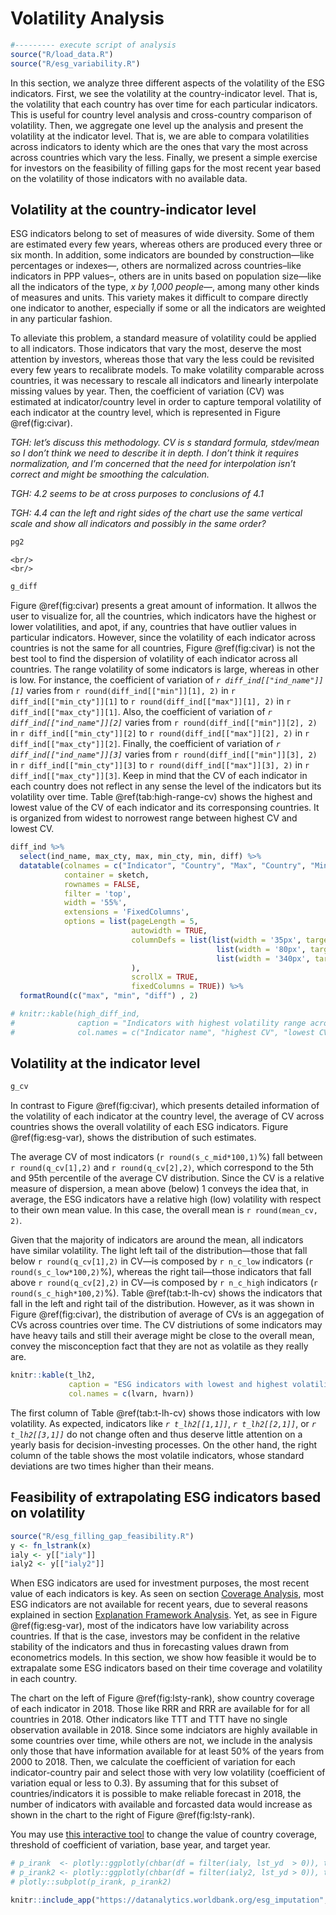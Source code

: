 # Volatility Analysis {#volatility}

```r
#--------- execute script of analysis
source("R/load_data.R")
source("R/esg_variability.R")
```

In this section, we analyze three different aspects of the volatility of the ESG indicators. First, we see the volatility at the country-indicator level. That is, the volatility that each country has over time for each particular indicators. This is useful for country level analysis and cross-country comparison of volatility. Then, we aggregate one level up the analysis and present the volatility at the indicator level. That is, we are able to compara volatilities across indicators to identy which are the ones that vary the most across across countries which vary the less. Finally, we present a simple exercise for investors on the feasibility of filling gaps for the most recent year based on the volatility of  those indicators with no available data. 

## Volatility at the country-indicator level

ESG indicators belong to set of measures of wide diversity. Some of them are estimated every few years, whereas others are produced every three or six month. In addition, some indicators are bounded by construction---like percentages or indexes---, others are normalized across countries--like indicators in PPP values--, others are in units based on population size---like all the indicators of the type, *x by 1,000 people*---, among many other kinds of measures and units. This variety makes it difficult to compare directly one indicator to another, especially if some or all the indicators are weighted in any particular fashion. 

To alleviate this problem, a standard measure of volatility could be applied to all indicators. Those indicators that vary the most, deserve the most attention by investors, whereas those that vary the less could be revisited every few years to recalibrate models.  To make volatility comparable across countries, it was necessary to rescale all indicators and linearly interpolate missing values by year. Then, the coefficient of variation (CV) was estimated at indicator/country level in order to capture  temporal volatility of each indicator at the country level, which is represented in Figure \@ref(fig:civar). 

*TGH: let's discuss this methodology. CV is s standard formula, stdev/mean so I don't think we need to describe it in depth. I don't think
it requires normalization, and I'm concerned that the need for interpolation isn't correct and might be smoothing the calculation.*

*TGH: 4.2 seems to be at cross purposes to conclusions of 4.1*

*TGH: 4.4 can the left and right sides of the chart use the same vertical scale and show all indicators and possibly in the same order?*

```r
pg2
```

```marginfigure
<br/>
<br/>
```

```r
g_diff
```

Figure \@ref(fig:civar) presents a great amount of information. It allwos the user to visualize for, all the countries, which indicators have the highest or lower volatilities, and apot, if any, countries that have outlier values in particular indicators. However, since the volatility of each indicator across countries is not the same for all countries, Figure \@ref(fig:civar) is not the best tool to find the dispersion of volatility of each indicator across all countries. The range volatility of some indicators is large, whereas in other is low. For instance, the coefficient of variation of _`r diff_ind[["ind_name"]][1]`_ varies from `r round(diff_ind[["min"]][1], 2)` in `r diff_ind[["min_cty"]][1]` to `r round(diff_ind[["max"]][1], 2)` in `r diff_ind[["max_cty"]][1]`. Also, the coefficient of variation of _`r diff_ind[["ind_name"]][2]`_ varies from `r round(diff_ind[["min"]][2], 2)` in `r diff_ind[["min_cty"]][2]` to `r round(diff_ind[["max"]][2], 2)` in `r diff_ind[["max_cty"]][2]`. Finally, the coefficient of variation of _`r diff_ind[["ind_name"]][3]`_ varies from `r round(diff_ind[["min"]][3], 2)` in `r diff_ind[["min_cty"]][3]` to `r round(diff_ind[["max"]][3], 2)` in `r diff_ind[["max_cty"]][3]`. Keep in mind that the CV of each indicator in each country does not reflect in any sense the level of the indicators but its volatility over time. Table \@ref(tab:high-range-cv) shows the highest and lowest value of the CV of each indicator and its corresponsing countries. It is organized from widest to norrowest range between highest CV and lowest CV. 


```r

diff_ind %>%
  select(ind_name, max_cty, max, min_cty, min, diff) %>%
  datatable(colnames = c("Indicator", "Country", "Max", "Country", "Min", "Diff"),
            container = sketch,
            rownames = FALSE,
            filter = 'top', 
            width = '55%', 
            extensions = 'FixedColumns',
            options = list(pageLength = 5,
                           autowidth = TRUE,
                           columnDefs = list(list(width = '35px', targets = c(2, 4, 5)),
                                              list(width = '80px', targets = c(1, 3)),
                                              list(width = '340px', targets = 0)
                           ),
                           scrollX = TRUE,
                           fixedColumns = TRUE)) %>%
  formatRound(c("max", "min", "diff") , 2)

# knitr::kable(high_diff_ind, 
#              caption = "Indicators with highest volatility range across countries", 
#              col.names = c("Indicator name", "highest CV", "lowest CV"))

```

## Volatility at the indicator level

```r
g_cv
```

In contrast to Figure \@ref(fig:civar), which presents detailed information of the volatility of each indicator at the country level, the average of CV across countries shows the overall volatility of each ESG indicators. Figure \@ref(fig:esg-var), shows the distribution of such estimates. 


The average CV of most indicators (`r round(s_c_mid*100,1)`%) fall between `r round(q_cv[1],2)` and `r round(q_cv[2],2)`, which correspond to the 5th and 95th percentile of the average CV distribution. Since the CV is a relative measure of dispersion, a mean above (below) 1 conveys the idea that, in average, the ESG indicators have a relative high (low) volatility with respect to their own mean value. In this case, the overall mean is `r round(mean_cv, 2)`. 

Given that the majority of indicators are around the mean, all indicators have similar volatility. The light left tail of the distribution---those that fall below `r round(q_cv[1],2)` in CV---is composed by `r n_c_low` indicators (`r round(s_c_low*100,2)`%), whereas the right tail---those indicators that fall above `r round(q_cv[2],2)` in CV---is composed by `r n_c_high` indicators (`r round(s_c_high*100,2)`%). Table \@ref(tab:t-lh-cv) shows the indicators that fall in the left and right tail of the distribution. However, as it was shown in Figure \@ref(fig:civar), the distribution of average of CVs is an aggegation of CVs across countries over time. The CV distriutions of some indicators may have heavy tails and still their average might be close to the overall mean, convey the misconception fact that they are not as volatile as they really are.

```r

knitr::kable(t_lh2, 
             caption = "ESG indicators with lowest and highest volatility", 
             col.names = c(lvarn, hvarn))

```

The first column of Table \@ref(tab:t-lh-cv) shows those indicators with low volatility. As expected, indicators like _`r t_lh2[[1,1]]`_, _`r t_lh2[[2,1]]`_, or _`r t_lh2[[3,1]]`_ do not change often and thus deserve little attention on a yearly basis for decision-investing processes. On the other hand, the right column of the table shows the most volatile indicators, whose standard deviations are two times higher than their means.


## Feasibility of extrapolating ESG indicators based on volatility

```r
source("R/esg_filling_gap_feasibility.R")
y <- fn_lstrank(x)
ialy <- y[["ialy"]]
ialy2 <- y[["ialy2"]]
```

When ESG indicators are used for investment purposes, the most recent value of each indicators is key. As seen on section [Coverage Analysis](#coverage), most ESG indicators are not available for recent years, due to several
reasons explained in section [Explanation Framework Analysis](#explanations). Yet, as see in Figure
\@ref(fig:esg-var), most of the indicators have low variability across countries. If that is the case,
investors may be confident in the relative stability of the indicators and thus in forecasting values drawn from
econometrics models. In this section, we show how feasible it would be to extrapalate some ESG indicators based on their time coverage and volatility in each country. 

The chart on the left of Figure \@ref(fig:lsty-rank), show country coverage of each indicator in 2018. Those like RRR and RRR are available for for all countries in 2018. Other indicators like TTT and TTT have no single observation available in 2018. Since some indciators are highly available in some countries over time, while others are not, we include in the analysis only those that have information available for at least 50% of the years from 2000 to 2018. Then, we calculate the coefficient of variation for each indicator-country pair and select those with very low volatility (coefficient of variation equal or less to 0.3). By assuming that for this subset of countries/indicators it is possible to make reliable forecast in 2018, the number of indicators with available and forcasted data would increase as shown in the chart to the right of Figure \@ref(fig:lsty-rank).

You may use [this interactive tool]() to change the value of country coverage, threshold of coefficient of variation, base year, and target year. 

```r

# p_irank  <- plotly::ggplotly(chbar(df = filter(ialy, lst_yd  > 0)), tooltip = c("text")) %>% plotly::style(hoveron = "fill")
# p_irank2 <- plotly::ggplotly(chbar(df = filter(ialy2, lst_yd > 0)), tooltip = c("text")) %>% plotly::style(hoveron = "fill")
# plotly::subplot(p_irank, p_irank2)
```

```r
knitr::include_app("https://datanalytics.worldbank.org/esg_imputation", height = "800px")
```


